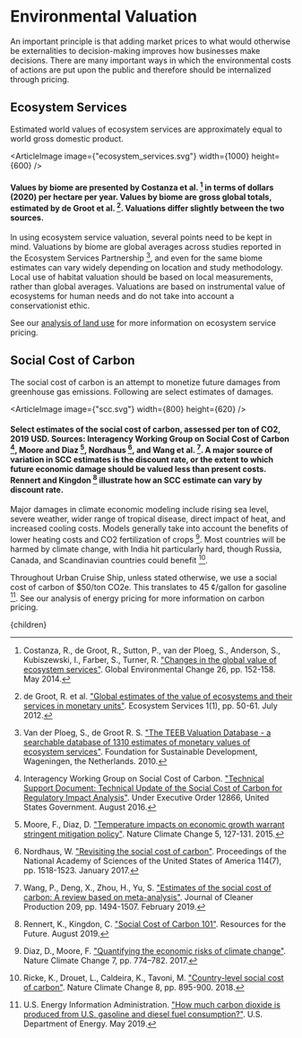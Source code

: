 


# Environmental Valuation

An important principle is that adding market prices to what would otherwise be externalities to decision-making improves how businesses make decisions. There are many important ways in which the environmental costs of actions are put upon the public and therefore should be internalized through pricing.

## Ecosystem Services
Estimated world values of ecosystem services are approximately equal to world gross domestic product.

<ArticleImage image={"ecosystem_services.svg"} width={1000} height={600} />
#### Values by biome are presented by Costanza et al. [^1] in terms of dollars (2020) per hectare per year. Values by biome are gross global totals, estimated by de Groot et al. [^2]. Valuations differ slightly between the two sources.

In using ecosystem service valuation, several points need to be kept in mind. Valuations by biome are global averages across studies reported in the Ecosystem Services Partnership [^10], and even for the same biome estimates can vary widely depending on location and study methodology. Local use of habitat valuation should be based on local measurements, rather than global averages. Valuations are based on instrumental value of ecosystems for human needs and do not take into account a conservationist ethic.

See our [analysis of land use](/habitat/environment/land_use_socio) for more information on ecosystem service pricing.

## Social Cost of Carbon
The social cost of carbon is an attempt to monetize future damages from greenhouse gas emissions. Following are select estimates of damages.

<ArticleImage image={"scc.svg"} width={800} height={620} />
#### Select estimates of the social cost of carbon, assessed per ton of CO2, 2019 USD. Sources: Interagency Working Group on Social Cost of Carbon [^4], Moore and Diaz [^5], Nordhaus [^6], and Wang et al. [^11]. A major source of variation in SCC estimates is the discount rate, or the extent to which future economic damage should be valued less than present costs. Rennert and Kingdon [^7] illustrate how an SCC estimate can vary by discount rate.

Major damages in climate economic modeling include rising sea level, severe weather, wider range of tropical disease, direct impact of heat, and increased cooling costs. Models generally take into account the benefits of lower heating costs and CO2 fertilization of crops [^3]. Most countries will be harmed by climate change, with India hit particularly hard, though Russia, Canada, and Scandinavian countries could benefit [^8].

Throughout Urban Cruise Ship, unless stated otherwise, we use a social cost of carbon of $50/ton CO2e. This translates to 45 ¢/gallon for gasoline [^9]. See our analysis of energy pricing for more information on carbon pricing.

[^1]: Costanza, R., de Groot, R., Sutton, P., van der Ploeg, S., Anderson, S., Kubiszewski, I., Farber, S., Turner, R. ["Changes in the global value of ecosystem services"](https://www.sciencedirect.com/science/article/abs/pii/S0959378014000685?via%3Dihub). Global Environmental Change 26, pp. 152-158. May 2014.

[^2]: de Groot, R. et al. ["Global estimates of the value of ecosystems and their services in monetary units"](https://www.sciencedirect.com/science/article/pii/S2212041612000101#t0010). Ecosystem Services 1(1), pp. 50-61. July 2012.

[^3]: Diaz, D., Moore, F. ["Quantifying the economic risks of climate change"](https://www.nature.com/articles/nclimate3411). Nature Climate Change 7, pp. 774–782. 2017.

[^4]: Interagency Working Group on Social Cost of Carbon. ["Technical Support Document: Technical Update of the Social Cost of Carbon for Regulatory Impact Analysis"](https://19january2017snapshot.epa.gov/sites/production/files/2016-12/documents/sc_co2_tsd_august_2016.pdf). Under Executive Order 12866, United States Government. August 2016.

[^5]: Moore, F., Diaz, D. ["Temperature impacts on economic growth warrant stringent mitigation policy"](http://www.nature.com/nclimate/journal/v5/n2/full/nclimate2481.html). Nature Climate Change 5, 127-131. 2015.

[^6]: Nordhaus, W. ["Revisiting the social cost of carbon"](https://www.pnas.org/content/114/7/1518). Proceedings of the National Academy of Sciences of the United States of America 114(7), pp. 1518-1523. January 2017.

[^7]: Rennert, K., Kingdon, C. ["Social Cost of Carbon 101"](https://www.rff.org/publications/explainers/social-cost-carbon-101/). Resources for the Future. August 2019.

[^8]: Ricke, K., Drouet, L., Caldeira, K., Tavoni, M. ["Country-level social cost of carbon"](https://www.nature.com/articles/s41558-018-0282-y). Nature Climate Change 8, pp. 895-900. 2018.

[^9]: U.S. Energy Information Administration. ["How much carbon dioxide is produced from U.S. gasoline and diesel fuel consumption?"](https://www.eia.gov/tools/faqs/faq.php?id=307&t=11). U.S. Department of Energy. May 2019.

[^10]: Van der Ploeg, S., de Groot R. S. ["The TEEB Valuation Database - a searchable database of 1310 estimates of monetary values of ecosystem services"](https://www.es-partnership.org/services/data-knowledge-sharing/ecosystem-service-valuation-database/). Foundation for Sustainable Development, Wageningen, the Netherlands. 2010.

[^11]: Wang, P., Deng, X., Zhou, H., Yu, S. ["Estimates of the social cost of carbon: A review based on meta-analysis"](https://www.sciencedirect.com/science/article/pii/S0959652618334589?via%3Dihub). Journal of Cleaner Production 209, pp. 1494-1507. February 2019.

  <Article 
    focusAreaUrl={focusAreaUrl} 
    hierarchy={hierarchy} 
    site={site}
  >
    {children}
  </Article>
